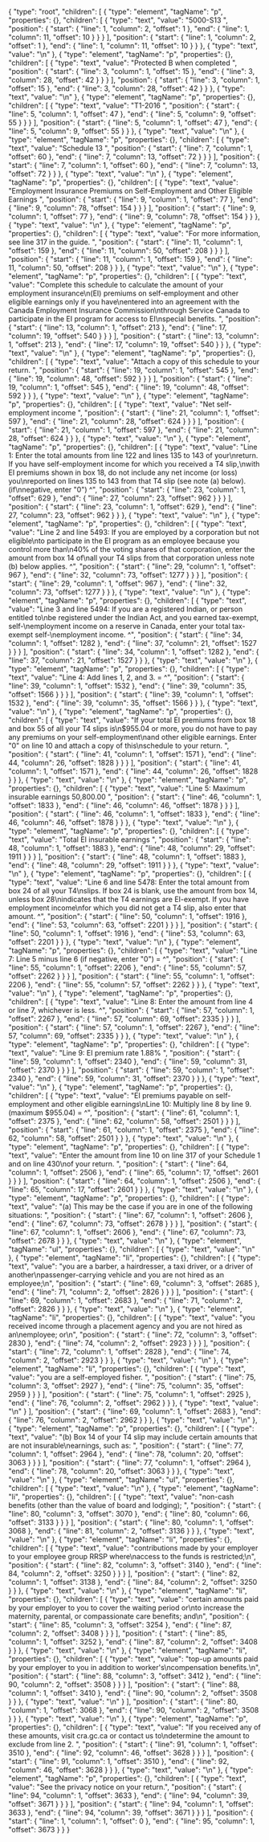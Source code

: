{
  "type": "root",
  "children": [
    {
      "type": "element",
      "tagName": "p",
      "properties": {},
      "children": [
        {
          "type": "text",
          "value": "5000-S13 ",
          "position": {
            "start": {
              "line": 1,
              "column": 2,
              "offset": 1
            },
            "end": {
              "line": 1,
              "column": 11,
              "offset": 10
            }
          }
        }
      ],
      "position": {
        "start": {
          "line": 1,
          "column": 2,
          "offset": 1
        },
        "end": {
          "line": 1,
          "column": 11,
          "offset": 10
        }
      }
    },
    {
      "type": "text",
      "value": "\n"
    },
    {
      "type": "element",
      "tagName": "p",
      "properties": {},
      "children": [
        {
          "type": "text",
          "value": "Protected B when completed ",
          "position": {
            "start": {
              "line": 3,
              "column": 1,
              "offset": 15
            },
            "end": {
              "line": 3,
              "column": 28,
              "offset": 42
            }
          }
        }
      ],
      "position": {
        "start": {
          "line": 3,
          "column": 1,
          "offset": 15
        },
        "end": {
          "line": 3,
          "column": 28,
          "offset": 42
        }
      }
    },
    {
      "type": "text",
      "value": "\n"
    },
    {
      "type": "element",
      "tagName": "p",
      "properties": {},
      "children": [
        {
          "type": "text",
          "value": "T1-2016 ",
          "position": {
            "start": {
              "line": 5,
              "column": 1,
              "offset": 47
            },
            "end": {
              "line": 5,
              "column": 9,
              "offset": 55
            }
          }
        }
      ],
      "position": {
        "start": {
          "line": 5,
          "column": 1,
          "offset": 47
        },
        "end": {
          "line": 5,
          "column": 9,
          "offset": 55
        }
      }
    },
    {
      "type": "text",
      "value": "\n"
    },
    {
      "type": "element",
      "tagName": "p",
      "properties": {},
      "children": [
        {
          "type": "text",
          "value": "Schedule 13 ",
          "position": {
            "start": {
              "line": 7,
              "column": 1,
              "offset": 60
            },
            "end": {
              "line": 7,
              "column": 13,
              "offset": 72
            }
          }
        }
      ],
      "position": {
        "start": {
          "line": 7,
          "column": 1,
          "offset": 60
        },
        "end": {
          "line": 7,
          "column": 13,
          "offset": 72
        }
      }
    },
    {
      "type": "text",
      "value": "\n"
    },
    {
      "type": "element",
      "tagName": "p",
      "properties": {},
      "children": [
        {
          "type": "text",
          "value": "Employment Insurance Premiums on Self-Employment and Other Eligible Earnings ",
          "position": {
            "start": {
              "line": 9,
              "column": 1,
              "offset": 77
            },
            "end": {
              "line": 9,
              "column": 78,
              "offset": 154
            }
          }
        }
      ],
      "position": {
        "start": {
          "line": 9,
          "column": 1,
          "offset": 77
        },
        "end": {
          "line": 9,
          "column": 78,
          "offset": 154
        }
      }
    },
    {
      "type": "text",
      "value": "\n"
    },
    {
      "type": "element",
      "tagName": "p",
      "properties": {},
      "children": [
        {
          "type": "text",
          "value": "For more information, see line 317 in the guide. ",
          "position": {
            "start": {
              "line": 11,
              "column": 1,
              "offset": 159
            },
            "end": {
              "line": 11,
              "column": 50,
              "offset": 208
            }
          }
        }
      ],
      "position": {
        "start": {
          "line": 11,
          "column": 1,
          "offset": 159
        },
        "end": {
          "line": 11,
          "column": 50,
          "offset": 208
        }
      }
    },
    {
      "type": "text",
      "value": "\n"
    },
    {
      "type": "element",
      "tagName": "p",
      "properties": {},
      "children": [
        {
          "type": "text",
          "value": "Complete this schedule to calculate the amount of your employment insurance\n(EI) premiums on self-employment and other eligible earnings only if you have\nentered into an agreement with the Canada Employment Insurance Commission\nthrough Service Canada to participate in the EI program for access to EI\nspecial benefits. ",
          "position": {
            "start": {
              "line": 13,
              "column": 1,
              "offset": 213
            },
            "end": {
              "line": 17,
              "column": 19,
              "offset": 540
            }
          }
        }
      ],
      "position": {
        "start": {
          "line": 13,
          "column": 1,
          "offset": 213
        },
        "end": {
          "line": 17,
          "column": 19,
          "offset": 540
        }
      }
    },
    {
      "type": "text",
      "value": "\n"
    },
    {
      "type": "element",
      "tagName": "p",
      "properties": {},
      "children": [
        {
          "type": "text",
          "value": "Attach a copy of this schedule to your return. ",
          "position": {
            "start": {
              "line": 19,
              "column": 1,
              "offset": 545
            },
            "end": {
              "line": 19,
              "column": 48,
              "offset": 592
            }
          }
        }
      ],
      "position": {
        "start": {
          "line": 19,
          "column": 1,
          "offset": 545
        },
        "end": {
          "line": 19,
          "column": 48,
          "offset": 592
        }
      }
    },
    {
      "type": "text",
      "value": "\n"
    },
    {
      "type": "element",
      "tagName": "p",
      "properties": {},
      "children": [
        {
          "type": "text",
          "value": "Net self-employment income ",
          "position": {
            "start": {
              "line": 21,
              "column": 1,
              "offset": 597
            },
            "end": {
              "line": 21,
              "column": 28,
              "offset": 624
            }
          }
        }
      ],
      "position": {
        "start": {
          "line": 21,
          "column": 1,
          "offset": 597
        },
        "end": {
          "line": 21,
          "column": 28,
          "offset": 624
        }
      }
    },
    {
      "type": "text",
      "value": "\n"
    },
    {
      "type": "element",
      "tagName": "p",
      "properties": {},
      "children": [
        {
          "type": "text",
          "value": "Line 1: Enter the total amounts from line 122 and lines 135 to 143 of your\nreturn. If you have self-employment income for which you received a T4 slip,\nwith EI premiums shown in box 18, do not include any net income (or loss) you\nreported on lines 135 to 143 from that T4 slip (see note (a) below). (if\nnegative, enter \"0\") ^",
          "position": {
            "start": {
              "line": 23,
              "column": 1,
              "offset": 629
            },
            "end": {
              "line": 27,
              "column": 23,
              "offset": 962
            }
          }
        }
      ],
      "position": {
        "start": {
          "line": 23,
          "column": 1,
          "offset": 629
        },
        "end": {
          "line": 27,
          "column": 23,
          "offset": 962
        }
      }
    },
    {
      "type": "text",
      "value": "\n"
    },
    {
      "type": "element",
      "tagName": "p",
      "properties": {},
      "children": [
        {
          "type": "text",
          "value": "Line 2 and line 5493: If you are employed by a corporation but not eligible\nto participate in the EI program as an employee because you control more than\n40% of the voting shares of that corporation, enter the amount from box 14 of\nall your T4 slips from that corporation unless note (b) below applies. ^",
          "position": {
            "start": {
              "line": 29,
              "column": 1,
              "offset": 967
            },
            "end": {
              "line": 32,
              "column": 73,
              "offset": 1277
            }
          }
        }
      ],
      "position": {
        "start": {
          "line": 29,
          "column": 1,
          "offset": 967
        },
        "end": {
          "line": 32,
          "column": 73,
          "offset": 1277
        }
      }
    },
    {
      "type": "text",
      "value": "\n"
    },
    {
      "type": "element",
      "tagName": "p",
      "properties": {},
      "children": [
        {
          "type": "text",
          "value": "Line 3 and line 5494: If you are a registered Indian, or person entitled to\nbe registered under the Indian Act, and you earned tax-exempt, self-\nemployment income on a reserve in Canada, enter your total tax-exempt self-\nemployment income. ^",
          "position": {
            "start": {
              "line": 34,
              "column": 1,
              "offset": 1282
            },
            "end": {
              "line": 37,
              "column": 21,
              "offset": 1527
            }
          }
        }
      ],
      "position": {
        "start": {
          "line": 34,
          "column": 1,
          "offset": 1282
        },
        "end": {
          "line": 37,
          "column": 21,
          "offset": 1527
        }
      }
    },
    {
      "type": "text",
      "value": "\n"
    },
    {
      "type": "element",
      "tagName": "p",
      "properties": {},
      "children": [
        {
          "type": "text",
          "value": "Line 4: Add lines 1, 2, and 3. = ^",
          "position": {
            "start": {
              "line": 39,
              "column": 1,
              "offset": 1532
            },
            "end": {
              "line": 39,
              "column": 35,
              "offset": 1566
            }
          }
        }
      ],
      "position": {
        "start": {
          "line": 39,
          "column": 1,
          "offset": 1532
        },
        "end": {
          "line": 39,
          "column": 35,
          "offset": 1566
        }
      }
    },
    {
      "type": "text",
      "value": "\n"
    },
    {
      "type": "element",
      "tagName": "p",
      "properties": {},
      "children": [
        {
          "type": "text",
          "value": "If your total EI premiums from box 18 and box 55 of all your T4 slips is\n$955.04 or more, you do not have to pay any premiums on your self-employment\nand other eligible earnings. Enter \"0\" on line 10 and attach a copy of this\nschedule to your return. ",
          "position": {
            "start": {
              "line": 41,
              "column": 1,
              "offset": 1571
            },
            "end": {
              "line": 44,
              "column": 26,
              "offset": 1828
            }
          }
        }
      ],
      "position": {
        "start": {
          "line": 41,
          "column": 1,
          "offset": 1571
        },
        "end": {
          "line": 44,
          "column": 26,
          "offset": 1828
        }
      }
    },
    {
      "type": "text",
      "value": "\n"
    },
    {
      "type": "element",
      "tagName": "p",
      "properties": {},
      "children": [
        {
          "type": "text",
          "value": "Line 5: Maximum insurable earnings 50,800.00 ",
          "position": {
            "start": {
              "line": 46,
              "column": 1,
              "offset": 1833
            },
            "end": {
              "line": 46,
              "column": 46,
              "offset": 1878
            }
          }
        }
      ],
      "position": {
        "start": {
          "line": 46,
          "column": 1,
          "offset": 1833
        },
        "end": {
          "line": 46,
          "column": 46,
          "offset": 1878
        }
      }
    },
    {
      "type": "text",
      "value": "\n"
    },
    {
      "type": "element",
      "tagName": "p",
      "properties": {},
      "children": [
        {
          "type": "text",
          "value": "Total EI insurable earnings ",
          "position": {
            "start": {
              "line": 48,
              "column": 1,
              "offset": 1883
            },
            "end": {
              "line": 48,
              "column": 29,
              "offset": 1911
            }
          }
        }
      ],
      "position": {
        "start": {
          "line": 48,
          "column": 1,
          "offset": 1883
        },
        "end": {
          "line": 48,
          "column": 29,
          "offset": 1911
        }
      }
    },
    {
      "type": "text",
      "value": "\n"
    },
    {
      "type": "element",
      "tagName": "p",
      "properties": {},
      "children": [
        {
          "type": "text",
          "value": "Line 6 and line 5478: Enter the total amount from box 24 of all your T4\nslips. If box 24 is blank, use the amount from box 14, unless box 28\nindicates that the T4 earnings are EI-exempt. If you have employment income\nfor which you did not get a T4 slip, also enter that amount. ^",
          "position": {
            "start": {
              "line": 50,
              "column": 1,
              "offset": 1916
            },
            "end": {
              "line": 53,
              "column": 63,
              "offset": 2201
            }
          }
        }
      ],
      "position": {
        "start": {
          "line": 50,
          "column": 1,
          "offset": 1916
        },
        "end": {
          "line": 53,
          "column": 63,
          "offset": 2201
        }
      }
    },
    {
      "type": "text",
      "value": "\n"
    },
    {
      "type": "element",
      "tagName": "p",
      "properties": {},
      "children": [
        {
          "type": "text",
          "value": "Line 7: Line 5 minus line 6 (if negative, enter \"0\") = ^",
          "position": {
            "start": {
              "line": 55,
              "column": 1,
              "offset": 2206
            },
            "end": {
              "line": 55,
              "column": 57,
              "offset": 2262
            }
          }
        }
      ],
      "position": {
        "start": {
          "line": 55,
          "column": 1,
          "offset": 2206
        },
        "end": {
          "line": 55,
          "column": 57,
          "offset": 2262
        }
      }
    },
    {
      "type": "text",
      "value": "\n"
    },
    {
      "type": "element",
      "tagName": "p",
      "properties": {},
      "children": [
        {
          "type": "text",
          "value": "Line 8: Enter the amount from line 4 or line 7, whichever is less. ^",
          "position": {
            "start": {
              "line": 57,
              "column": 1,
              "offset": 2267
            },
            "end": {
              "line": 57,
              "column": 69,
              "offset": 2335
            }
          }
        }
      ],
      "position": {
        "start": {
          "line": 57,
          "column": 1,
          "offset": 2267
        },
        "end": {
          "line": 57,
          "column": 69,
          "offset": 2335
        }
      }
    },
    {
      "type": "text",
      "value": "\n"
    },
    {
      "type": "element",
      "tagName": "p",
      "properties": {},
      "children": [
        {
          "type": "text",
          "value": "Line 9: EI premium rate 1.88% ",
          "position": {
            "start": {
              "line": 59,
              "column": 1,
              "offset": 2340
            },
            "end": {
              "line": 59,
              "column": 31,
              "offset": 2370
            }
          }
        }
      ],
      "position": {
        "start": {
          "line": 59,
          "column": 1,
          "offset": 2340
        },
        "end": {
          "line": 59,
          "column": 31,
          "offset": 2370
        }
      }
    },
    {
      "type": "text",
      "value": "\n"
    },
    {
      "type": "element",
      "tagName": "p",
      "properties": {},
      "children": [
        {
          "type": "text",
          "value": "EI premiums payable on self-employment and other eligible earnings\nLine 10: Multiply line 8 by line 9. (maximum $955.04) = ^",
          "position": {
            "start": {
              "line": 61,
              "column": 1,
              "offset": 2375
            },
            "end": {
              "line": 62,
              "column": 58,
              "offset": 2501
            }
          }
        }
      ],
      "position": {
        "start": {
          "line": 61,
          "column": 1,
          "offset": 2375
        },
        "end": {
          "line": 62,
          "column": 58,
          "offset": 2501
        }
      }
    },
    {
      "type": "text",
      "value": "\n"
    },
    {
      "type": "element",
      "tagName": "p",
      "properties": {},
      "children": [
        {
          "type": "text",
          "value": "Enter the amount from line 10 on line 317 of your Schedule 1 and on line 430\nof your return. ",
          "position": {
            "start": {
              "line": 64,
              "column": 1,
              "offset": 2506
            },
            "end": {
              "line": 65,
              "column": 17,
              "offset": 2601
            }
          }
        }
      ],
      "position": {
        "start": {
          "line": 64,
          "column": 1,
          "offset": 2506
        },
        "end": {
          "line": 65,
          "column": 17,
          "offset": 2601
        }
      }
    },
    {
      "type": "text",
      "value": "\n"
    },
    {
      "type": "element",
      "tagName": "p",
      "properties": {},
      "children": [
        {
          "type": "text",
          "value": "(a) This may be the case if you are in one of the following situations: ",
          "position": {
            "start": {
              "line": 67,
              "column": 1,
              "offset": 2606
            },
            "end": {
              "line": 67,
              "column": 73,
              "offset": 2678
            }
          }
        }
      ],
      "position": {
        "start": {
          "line": 67,
          "column": 1,
          "offset": 2606
        },
        "end": {
          "line": 67,
          "column": 73,
          "offset": 2678
        }
      }
    },
    {
      "type": "text",
      "value": "\n"
    },
    {
      "type": "element",
      "tagName": "ul",
      "properties": {},
      "children": [
        {
          "type": "text",
          "value": "\n"
        },
        {
          "type": "element",
          "tagName": "li",
          "properties": {},
          "children": [
            {
              "type": "text",
              "value": "you are a barber, a hairdresser, a taxi driver, or a driver of another\npassenger-carrying vehicle and you are not hired as an employee;\n",
              "position": {
                "start": {
                  "line": 69,
                  "column": 3,
                  "offset": 2685
                },
                "end": {
                  "line": 71,
                  "column": 2,
                  "offset": 2826
                }
              }
            }
          ],
          "position": {
            "start": {
              "line": 69,
              "column": 1,
              "offset": 2683
            },
            "end": {
              "line": 71,
              "column": 2,
              "offset": 2826
            }
          }
        },
        {
          "type": "text",
          "value": "\n"
        },
        {
          "type": "element",
          "tagName": "li",
          "properties": {},
          "children": [
            {
              "type": "text",
              "value": "you received income through a placement agency and you are not hired as an\nemployee; or\n",
              "position": {
                "start": {
                  "line": 72,
                  "column": 3,
                  "offset": 2830
                },
                "end": {
                  "line": 74,
                  "column": 2,
                  "offset": 2923
                }
              }
            }
          ],
          "position": {
            "start": {
              "line": 72,
              "column": 1,
              "offset": 2828
            },
            "end": {
              "line": 74,
              "column": 2,
              "offset": 2923
            }
          }
        },
        {
          "type": "text",
          "value": "\n"
        },
        {
          "type": "element",
          "tagName": "li",
          "properties": {},
          "children": [
            {
              "type": "text",
              "value": "you are a self-employed fisher. ",
              "position": {
                "start": {
                  "line": 75,
                  "column": 3,
                  "offset": 2927
                },
                "end": {
                  "line": 75,
                  "column": 35,
                  "offset": 2959
                }
              }
            }
          ],
          "position": {
            "start": {
              "line": 75,
              "column": 1,
              "offset": 2925
            },
            "end": {
              "line": 76,
              "column": 2,
              "offset": 2962
            }
          }
        },
        {
          "type": "text",
          "value": "\n"
        }
      ],
      "position": {
        "start": {
          "line": 69,
          "column": 1,
          "offset": 2683
        },
        "end": {
          "line": 76,
          "column": 2,
          "offset": 2962
        }
      }
    },
    {
      "type": "text",
      "value": "\n"
    },
    {
      "type": "element",
      "tagName": "p",
      "properties": {},
      "children": [
        {
          "type": "text",
          "value": "(b) Box 14 of your T4 slip may include certain amounts that are not insurable\nearnings, such as: ",
          "position": {
            "start": {
              "line": 77,
              "column": 1,
              "offset": 2964
            },
            "end": {
              "line": 78,
              "column": 20,
              "offset": 3063
            }
          }
        }
      ],
      "position": {
        "start": {
          "line": 77,
          "column": 1,
          "offset": 2964
        },
        "end": {
          "line": 78,
          "column": 20,
          "offset": 3063
        }
      }
    },
    {
      "type": "text",
      "value": "\n"
    },
    {
      "type": "element",
      "tagName": "ul",
      "properties": {},
      "children": [
        {
          "type": "text",
          "value": "\n"
        },
        {
          "type": "element",
          "tagName": "li",
          "properties": {},
          "children": [
            {
              "type": "text",
              "value": "non-cash benefits (other than the value of board and lodging); ",
              "position": {
                "start": {
                  "line": 80,
                  "column": 3,
                  "offset": 3070
                },
                "end": {
                  "line": 80,
                  "column": 66,
                  "offset": 3133
                }
              }
            }
          ],
          "position": {
            "start": {
              "line": 80,
              "column": 1,
              "offset": 3068
            },
            "end": {
              "line": 81,
              "column": 2,
              "offset": 3136
            }
          }
        },
        {
          "type": "text",
          "value": "\n"
        },
        {
          "type": "element",
          "tagName": "li",
          "properties": {},
          "children": [
            {
              "type": "text",
              "value": "contributions made by your employer to your employee group RRSP where\naccess to the funds is restricted;\n",
              "position": {
                "start": {
                  "line": 82,
                  "column": 3,
                  "offset": 3140
                },
                "end": {
                  "line": 84,
                  "column": 2,
                  "offset": 3250
                }
              }
            }
          ],
          "position": {
            "start": {
              "line": 82,
              "column": 1,
              "offset": 3138
            },
            "end": {
              "line": 84,
              "column": 2,
              "offset": 3250
            }
          }
        },
        {
          "type": "text",
          "value": "\n"
        },
        {
          "type": "element",
          "tagName": "li",
          "properties": {},
          "children": [
            {
              "type": "text",
              "value": "certain amounts paid by your employer to you to cover the waiting period or\nto increase the maternity, parental, or compassionate care benefits; and\n",
              "position": {
                "start": {
                  "line": 85,
                  "column": 3,
                  "offset": 3254
                },
                "end": {
                  "line": 87,
                  "column": 2,
                  "offset": 3408
                }
              }
            }
          ],
          "position": {
            "start": {
              "line": 85,
              "column": 1,
              "offset": 3252
            },
            "end": {
              "line": 87,
              "column": 2,
              "offset": 3408
            }
          }
        },
        {
          "type": "text",
          "value": "\n"
        },
        {
          "type": "element",
          "tagName": "li",
          "properties": {},
          "children": [
            {
              "type": "text",
              "value": "top-up amounts paid by your employer to you in addition to worker's\ncompensation benefits.\n",
              "position": {
                "start": {
                  "line": 88,
                  "column": 3,
                  "offset": 3412
                },
                "end": {
                  "line": 90,
                  "column": 2,
                  "offset": 3508
                }
              }
            }
          ],
          "position": {
            "start": {
              "line": 88,
              "column": 1,
              "offset": 3410
            },
            "end": {
              "line": 90,
              "column": 2,
              "offset": 3508
            }
          }
        },
        {
          "type": "text",
          "value": "\n"
        }
      ],
      "position": {
        "start": {
          "line": 80,
          "column": 1,
          "offset": 3068
        },
        "end": {
          "line": 90,
          "column": 2,
          "offset": 3508
        }
      }
    },
    {
      "type": "text",
      "value": "\n"
    },
    {
      "type": "element",
      "tagName": "p",
      "properties": {},
      "children": [
        {
          "type": "text",
          "value": "If you received any of these amounts, visit cra.gc.ca or contact us to\ndetermine the amount to exclude from line 2. ",
          "position": {
            "start": {
              "line": 91,
              "column": 1,
              "offset": 3510
            },
            "end": {
              "line": 92,
              "column": 46,
              "offset": 3628
            }
          }
        }
      ],
      "position": {
        "start": {
          "line": 91,
          "column": 1,
          "offset": 3510
        },
        "end": {
          "line": 92,
          "column": 46,
          "offset": 3628
        }
      }
    },
    {
      "type": "text",
      "value": "\n"
    },
    {
      "type": "element",
      "tagName": "p",
      "properties": {},
      "children": [
        {
          "type": "text",
          "value": "See the privacy notice on your return.",
          "position": {
            "start": {
              "line": 94,
              "column": 1,
              "offset": 3633
            },
            "end": {
              "line": 94,
              "column": 39,
              "offset": 3671
            }
          }
        }
      ],
      "position": {
        "start": {
          "line": 94,
          "column": 1,
          "offset": 3633
        },
        "end": {
          "line": 94,
          "column": 39,
          "offset": 3671
        }
      }
    }
  ],
  "position": {
    "start": {
      "line": 1,
      "column": 1,
      "offset": 0
    },
    "end": {
      "line": 95,
      "column": 1,
      "offset": 3673
    }
  }
}
